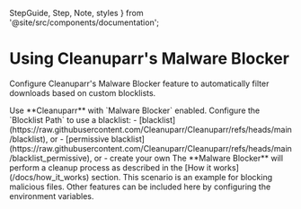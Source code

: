   StepGuide,
  Step,
  Note,
  styles
} from '@site/src/components/documentation';

# Using Cleanuparr's Malware Blocker

Configure Cleanuparr's Malware Blocker feature to automatically filter downloads based on custom blocklists.

<div className={styles.documentationPage}>

<div className={styles.section}>

<StepGuide>
  <Step title="Enable Malware Blocker">
    Use **Cleanuparr** with `Malware Blocker` enabled.
  </Step>

  <Step title="Configure Blocklist">
    Configure the `Blocklist Path` to use a blacklist:
    - [blacklist](https://raw.githubusercontent.com/Cleanuparr/Cleanuparr/refs/heads/main/blacklist), or
    - [permissive blacklist](https://raw.githubusercontent.com/Cleanuparr/Cleanuparr/refs/heads/main/blacklist_permissive), or
    - create your own
  </Step>

  <Step title="Automated Processing">
    The **Malware Blocker** will perform a cleanup process as described in the [How it works](/docs/how_it_works) section.
  </Step>
</StepGuide>

<Note>
This scenario is an example for blocking malicious files. Other features can be included here by configuring the environment variables.
</Note>

</div>

</div>